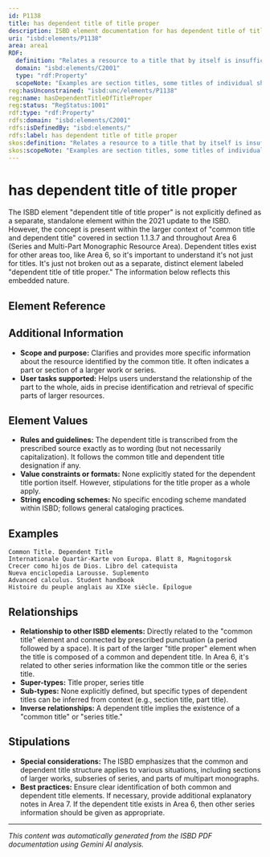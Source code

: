```yaml
---
id: P1138
title: has dependent title of title proper
description: ISBD element documentation for has dependent title of title proper
uri: "isbd:elements/P1138"
area: area1
RDF:
  definition: "Relates a resource to a title that by itself is insufficient to identify the resource and that requires the addition of the common title, or the title of the main resource or the title of the main series."
  domain: "isbd:elements/C2001"
  type: "rdf:Property"
  scopeNote: "Examples are section titles, some titles of individual sheets of a map series, some supplement titles and some titles of subseries and the titles of some parts of a multipart monographic resource."
reg:hasUnconstrained: "isbd:unc/elements/P1138"
reg:name: hasDependentTitleOfTitleProper
reg:status: "RegStatus:1001"
rdf:type: "rdf:Property"
rdfs:domain: "isbd:elements/C2001"
rdfs:isDefinedBy: "isbd:elements/"
rdfs:label: has dependent title of title proper
skos:definition: "Relates a resource to a title that by itself is insufficient to identify the resource and that requires the addition of the common title, or the title of the main resource or the title of the main series."
skos:scopeNote: "Examples are section titles, some titles of individual sheets of a map series, some supplement titles and some titles of subseries and the titles of some parts of a multipart monographic resource."
---
```

# has dependent title of title proper

The ISBD element "dependent title of title proper" is not explicitly defined as a separate, standalone element within the 2021 update to the ISBD. However, the concept is present within the larger context of "common title and dependent title" covered in section 1.1.3.7 and throughout Area 6 (Series and Multi-Part Monographic Resource Area). Dependent titles exist for other areas too, like Area 6, so it's important to understand it's not just for titles. It's just not broken out as a separate, distinct element labeled "dependent title of title proper."  The information below reflects this embedded nature.

## Element Reference


<ElementReference frontMatter={frontMatter} />

## Additional Information

- **Scope and purpose:**  Clarifies and provides more specific information about the resource identified by the common title. It often indicates a part or section of a larger work or series.
- **User tasks supported:** Helps users understand the relationship of the part to the whole, aids in precise identification and retrieval of specific parts of larger resources.


## Element Values

- **Rules and guidelines:** The dependent title is transcribed from the prescribed source exactly as to wording (but not necessarily capitalization). It follows the common title and dependent title designation if any.
- **Value constraints or formats:** None explicitly stated for the dependent title portion itself. However, stipulations for the title proper as a whole apply.
- **String encoding schemes:** No specific encoding scheme mandated within ISBD; follows general cataloging practices.

## Examples

```
Common Title. Dependent Title
Internationale Quartär-Karte von Europa. Blatt 8, Magnitogorsk
Crecer como hijos de Dios. Libro del catequista
Nueva enciclopedia Larousse. Suplemento
Advanced calculus. Student handbook
Histoire du peuple anglais au XIXe siècle. Épilogue
```

## Relationships

- **Relationship to other ISBD elements:**  Directly related to the "common title" element and connected by prescribed punctuation (a period followed by a space). It is part of the larger "title proper" element when the title is composed of a common and dependent title.  In Area 6, it's related to other series information like the common title or the series title.
- **Super-types:** Title proper, series title
- **Sub-types:** None explicitly defined, but specific types of dependent titles can be inferred from context (e.g., section title, part title).
- **Inverse relationships:**  A dependent title implies the existence of a "common title" or "series title."

## Stipulations

- **Special considerations:**  The ISBD emphasizes that the common and dependent title structure applies to various situations, including sections of larger works, subseries of series, and parts of multipart monographs.
- **Best practices:**  Ensure clear identification of both common and dependent title elements. If necessary, provide additional explanatory notes in Area 7. If the dependent title exists in Area 6, then other series information should be given as appropriate.




---

*This content was automatically generated from the ISBD PDF documentation using Gemini AI analysis.*
